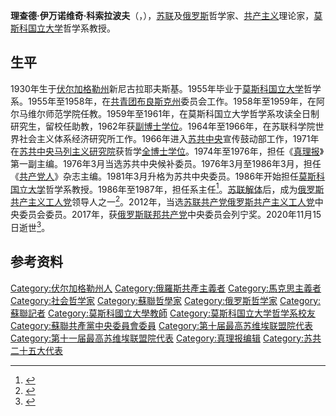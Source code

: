 {{人物信息框
| 姓名     = 理查德·科索拉波夫
| 图像     = 
| 性别     = 男
| 出生日期 = 1930年3月25日
| 出生地点 = {{URS}}[[伏尔加格勒州|伏尔加格勒州]]新尼古拉耶夫斯基
| 逝世日期 = {{Dda|2020|11|15|1930|3|25}}
| 逝世地点 = 
| 国籍     = {{RUS}}
| 教育程度 = [[全博士学位|全博士学位]]
| 母校     = [[莫斯科国立大学|莫斯科国立大学]]
| 奖项     = {{列宁勋章}} {{十月革命勋章}} {{劳动红旗勋章}}
}}
'''理查德·伊万诺维奇·科索拉波夫'''（{{lang-ru|Ричард Иванович Косолапов}}，{{bd|1930年|3月25日|2020年|11月15日|catIdx=Kosolapov}}），[[苏联|苏联]]及[[俄罗斯|俄罗斯]]哲学家、[[共产主义|共产主义]]理论家，[[莫斯科国立大学|莫斯科国立大学]]哲学系教授。
==生平==
1930年生于[[伏尔加格勒州|伏尔加格勒州]]新尼古拉耶夫斯基。1955年毕业于[[莫斯科国立大学|莫斯科国立大学]]哲学系。1955年至1958年，在[[苏联共青团|共青团]][[布良斯克州|布良斯克州]]委员会工作。1958年至1959年，在阿尔马维尔师范学院任教。1959年至1961年，在莫斯科国立大学哲学系攻读全日制研究生，留校任助教，1962年获[[副博士学位|副博士学位]]。1964年至1966年，在苏联科学院世界社会主义体系经济研究所工作。1966年进入[[苏联共产党中央委员会|苏共中央]]宣传鼓动部工作，1971年在[[苏共中央马列主义研究院|苏共中央马列主义研究院]]获哲学[[全博士学位|全博士学位]]。1974年至1976年，担任《[[真理报|真理报]]》第一副主编。1976年3月当选苏共中央候补委员。1976年3月至1986年3月，担任《[[共产党人|共产党人]]》杂志主编。1981年3月升格为苏共中央委员。1986年开始担任[[莫斯科国立大学|莫斯科国立大学]]哲学系教授。1986年至1987年，担任系主任<ref>{{cite web |title=Ричард Иванович Косолапов |url=http://new.philos.msu.ru/fmu/kosolapov_richard_ivanovich |publisher=философского факультета МГУ |archiveurl=https://web.archive.org/web/20131020185255/http://new.philos.msu.ru/fmu/kosolapov_richard_ivanovich |archivedate=2013-10-20 |language=ru}}</ref>。[[苏联解体|苏联解体]]后，成为[[俄罗斯共产主义工人党|俄罗斯共产主义工人党]]领导人之一<ref>{{cite journal |title=俄罗斯科索拉波夫教授谈成为当今共产主义运动沉重桎梏的若干偶像 |journal=国外理论动态 |date=1995 |issue=15 |pages=113-118 |issn=1674-1277}}</ref>。2012年，当选[[苏联共产党俄罗斯共产主义工人党|苏联共产党俄罗斯共产主义工人党]]中央委员会委员。2017年，获[[俄罗斯联邦共产党|俄罗斯联邦共产党]]中央委员会列宁奖。2020年11月15日逝世<ref>{{cite web |title=Памяти Р.И. Косолапова |url=https://kprf.ru/party-live/cknews/198495.html |publisher=КПРФ |language=ru |date=2020-11-15 |access-date=2020-11-15 |archive-date=2020-12-05 |archive-url=https://web.archive.org/web/20201205015822/https://kprf.ru/party-live/cknews/198495.html |dead-url=no }}</ref>。
==参考资料==
{{reflist}}

{{Authority control}}
{{DEFAULTSORT:Kosolapov, Richard}}
[[Category:伏尔加格勒州人|Category:伏尔加格勒州人]]
[[Category:俄羅斯共產主義者|Category:俄羅斯共產主義者]]
[[Category:馬克思主義者|Category:馬克思主義者]]
[[Category:社会哲学家|Category:社会哲学家]]
[[Category:蘇聯哲學家|Category:蘇聯哲學家]]
[[Category:俄罗斯哲学家|Category:俄罗斯哲学家]]
[[Category:蘇聯記者|Category:蘇聯記者]]
[[Category:莫斯科國立大學教師|Category:莫斯科國立大學教師]]
[[Category:莫斯科国立大学哲学系校友|Category:莫斯科国立大学哲学系校友]]
[[Category:蘇聯共產黨中央委員會委員|Category:蘇聯共產黨中央委員會委員]]
[[Category:第十届最高苏维埃联盟院代表|Category:第十届最高苏维埃联盟院代表]]
[[Category:第十一届最高苏维埃联盟院代表|Category:第十一届最高苏维埃联盟院代表]]
[[Category:真理报编辑|Category:真理报编辑]]
[[Category:苏共二十五大代表|Category:苏共二十五大代表]]